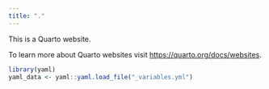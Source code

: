 ```yaml
---
title: "."
---
```


This is a Quarto website.

To learn more about Quarto websites visit <https://quarto.org/docs/websites>.

```r
library(yaml)
yaml_data <- yaml::yaml.load_file("_variables.yml")

```

